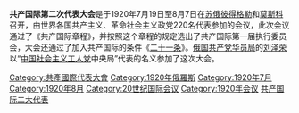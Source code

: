 {{Unreferenced|time=2020-07-24T10:32:27+00:00}}
'''共产国际第二次代表大会'''是于1920年7月19日至8月7日在[[苏俄|苏俄]][[彼得格勒|彼得格勒]]和[[莫斯科|莫斯科]]召开，由世界各国共产主义、革命社会主义政党220名代表参加的会议，此次会议通过了《共产国际章程》，并按照这个章程的规定选出了共产国际第一届执行委员会，大会还通过了加入共产国际的条件《[[二十一条_(共产国际)|二十一条]]》。[[俄国共产党华员局|俄国共产党华员局]]的[[刘泽荣|刘泽荣]]以“[[中国社会主义工人党|中国社会主义工人党]]中央局”代表的名义参加了这次大会。

{{共產國際代表大會}}
{{Authority control}}

[[Category:共產國際代表大會|Category:共產國際代表大會]]
[[Category:1920年俄羅斯|Category:1920年俄羅斯]]
[[Category:1920年7月|Category:1920年7月]]
[[Category:1920年8月|Category:1920年8月]]
[[Category:20世纪国际会议|Category:20世纪国际会议]]
[[Category:1920年会议|Category:1920年会议]]
[[Category:共产国际二大代表|]]